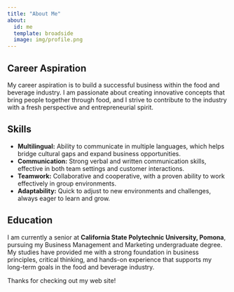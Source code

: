 ```yaml
---
title: "About Me"
about:
  id: me
  template: broadside
  image: img/profile.png
---
```


:::{#me}

## Career Aspiration

My career aspiration is to build a successful business within the food and beverage industry. I am passionate about creating innovative concepts that bring people together through food, and I strive to contribute to the industry with a fresh perspective and entrepreneurial spirit.

## Skills

- **Multilingual:** Ability to communicate in multiple languages, which helps bridge cultural gaps and expand business opportunities.
- **Communication:** Strong verbal and written communication skills, effective in both team settings and customer interactions.
- **Teamwork:** Collaborative and cooperative, with a proven ability to work effectively in group environments.
- **Adaptability:** Quick to adjust to new environments and challenges, always eager to learn and grow.

## Education

I am currently a senior at **California State Polytechnic University, Pomona**, pursuing my Business Management and Marketing undergraduate degree. My studies have provided me with a strong foundation in business principles, critical thinking, and hands-on experience that supports my long-term goals in the food and beverage industry.

:::

Thanks for checking out my web site!

